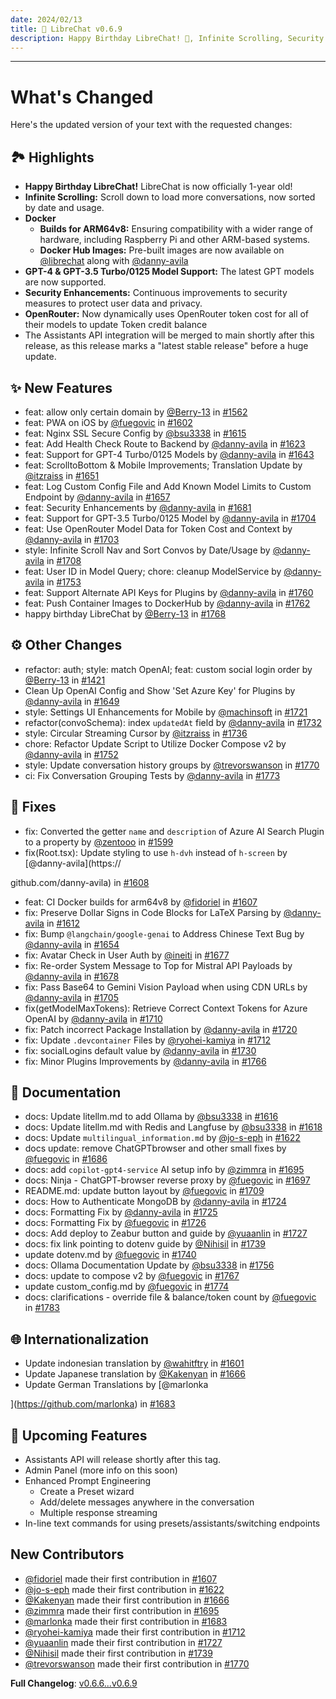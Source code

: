 ```yaml
---
date: 2024/02/13
title: 🚀 LibreChat v0.6.9
description: Happy Birthday LibreChat! 🎂, Infinite Scrolling, Security Enhancements, and more...
---
```



<ChangelogHeader />

---

# What's Changed

Here's the updated version of your text with the requested changes:

## 🏞️ Highlights
- **Happy Birthday LibreChat!** LibreChat is now officially 1-year old!
- **Infinite Scrolling:** Scroll down to load more conversations, now sorted by date and usage.
- **Docker** 
    - **Builds for ARM64v8:** Ensuring compatibility with a wider range of hardware, including Raspberry Pi and other ARM-based systems.
    - **Docker Hub Images:** Pre-built images are now available on [@librechat](https://hub.docker.com/u/librechat) along with [@danny-avila](https://github.com/danny-avila?tab=packages&repo_name=LibreChat)
- **GPT-4 & GPT-3.5 Turbo/0125 Model Support:** The latest GPT models are now supported.
- **Security Enhancements:** Continuous improvements to security measures to protect user data and privacy.
- **OpenRouter:** Now dynamically uses OpenRouter token cost for all of their models to update Token credit balance
- The Assistants API integration will be merged to main shortly after this release, as this release marks a "latest stable release" before a huge update.

## ✨ New Features
* feat: allow only certain domain by [@Berry-13](https://github.com/Berry-13) in [#1562](https://github.com/danny-avila/LibreChat/pull/1562)
* feat: PWA on iOS by [@fuegovic](https://github.com/fuegovic) in [#1602](https://github.com/danny-avila/LibreChat/pull/1602)
* feat: Nginx SSL Secure Config by [@bsu3338](https://github.com/bsu3338) in [#1615](https://github.com/danny-avila/LibreChat/pull/1615)
* feat: Add Health Check Route to Backend by [@danny-avila](https://github.com/danny-avila) in [#1623](https://github.com/danny-avila/LibreChat/pull/1623)
* feat: Support for GPT-4 Turbo/0125 Models by [@danny-avila](https://github.com/danny-avila) in [#1643](https://github.com/danny-avila/LibreChat/pull/1643)
* feat: ScrolltoBottom & Mobile Improvements; Translation Update by [@itzraiss](https://github.com/itzraiss) in [#1651](https://github.com/danny-avila/LibreChat/pull/1651)
* feat: Log Custom Config File and Add Known Model Limits to Custom Endpoint  by [@danny-avila](https://github.com/danny-avila) in [#1657](https://github.com/danny-avila/LibreChat/pull/1657)
* feat: Security Enhancements by [@danny-avila](https://github.com/danny-avila) in [#1681](https://github.com/danny-avila/LibreChat/pull/1681)
* feat: Support for GPT-3.5 Turbo/0125 Model by [@danny-avila](https://github.com/danny-avila) in [#1704](https://github.com/danny-avila/LibreChat/pull/1704)
* feat: Use OpenRouter Model Data for Token Cost and Context by [@danny-avila](https://github.com/danny-avila) in [#1703](https://github.com/danny-avila/LibreChat/pull/1703)
* style: Infinite Scroll Nav and Sort Convos by Date/Usage by [@danny-avila](https://github.com/danny-avila) in [#1708](https://github.com/danny-avila/LibreChat/pull/1708)
* feat: User ID in Model Query; chore: cleanup ModelService by [@danny-avila](https://github.com/danny-avila) in [#1753](https://github.com/danny-avila/LibreChat/pull/1753)
* feat: Support Alternate API Keys for Plugins by [@danny-avila](https://github.com/danny-avila) in [#1760](https://github.com/danny-avila/LibreChat/pull/1760)
* feat: Push Container Images to DockerHub by [@danny-avila](https://github.com/danny-avila) in [#1762](https://github.com/danny-avila/LibreChat/pull/1762)
* happy birthday LibreChat by [@Berry-13](https://github.com/Berry-13) in [#1768](https://github.com/danny-avila/LibreChat/pull/1768)

## ⚙️ Other Changes
* refactor: auth; style: match OpenAI; feat: custom social login order by [@Berry-13](https://github.com/Berry-13) in [#1421](https://github.com/danny-avila/LibreChat/pull/1421)
* Clean Up OpenAI Config and Show 'Set Azure Key' for Plugins by [@danny-avila](https://github.com/danny-avila) in [#1649](https://github.com/danny-avila/LibreChat/pull/1649)
* style: Settings UI Enhancements for Mobile by [@machinsoft](https://github.com/machinsoft) in [#1721](https://github.com/danny-avila/LibreChat/pull/1721)
* refactor(convoSchema): index `updatedAt` field by [@danny-avila](https://github.com/danny-avila) in [#1732](https://github.com/danny-avila/LibreChat/pull/1732)
* style: Circular Streaming Cursor by [@itzraiss](https://github.com/itzraiss) in [#1736](https://github.com/danny-avila/LibreChat/pull/1736)
* chore: Refactor Update Script to Utilize Docker Compose v2 by [@danny-avila](https://github.com/danny-avila) in [#1752](https://github.com/danny-avila/LibreChat/pull/1752)
* style: Update conversation history groups by [@trevorswanson](https://github.com/trevorswanson) in [#1770](https://github.com/danny-avila/LibreChat/pull/1770)
* ci: Fix Conversation Grouping Tests by [@danny-avila](https://github.com/danny-avila) in [#1773](https://github.com/danny-avila/LibreChat/pull/1773)

## 🔧 Fixes
* fix: Converted the getter `name` and `description` of Azure AI Search Plugin to a property by [@zentooo](https://github.com/zentooo) in [#1599](https://github.com/danny-avila/LibreChat/pull/1599)
* fix(Root.tsx): Update styling to use `h-dvh` instead of `h-screen` by [@danny-avila](https://

github.com/danny-avila) in [#1608](https://github.com/danny-avila/LibreChat/pull/1608)
* feat: CI Docker builds for arm64v8 by [@fidoriel](https://github.com/fidoriel) in [#1607](https://github.com/danny-avila/LibreChat/pull/1607)
* fix: Preserve Dollar Signs in Code Blocks for LaTeX Parsing  by [@danny-avila](https://github.com/danny-avila) in [#1612](https://github.com/danny-avila/LibreChat/pull/1612)
* fix: Bump `@langchain/google-genai` to Address Chinese Text Bug by [@danny-avila](https://github.com/danny-avila) in [#1654](https://github.com/danny-avila/LibreChat/pull/1654)
* fix: Avatar Check in User Auth by [@ineiti](https://github.com/ineiti) in [#1677](https://github.com/danny-avila/LibreChat/pull/1677)
* fix: Re-order System Message to Top for Mistral API Payloads by [@danny-avila](https://github.com/danny-avila) in [#1678](https://github.com/danny-avila/LibreChat/pull/1678)
* fix: Pass Base64 to Gemini Vision Payload when using CDN URLs by [@danny-avila](https://github.com/danny-avila) in [#1705](https://github.com/danny-avila/LibreChat/pull/1705)
* fix(getModelMaxTokens): Retrieve Correct Context Tokens for Azure OpenAI by [@danny-avila](https://github.com/danny-avila) in [#1710](https://github.com/danny-avila/LibreChat/pull/1710)
* fix: Patch incorrect Package Installation by [@danny-avila](https://github.com/danny-avila) in [#1720](https://github.com/danny-avila/LibreChat/pull/1720)
* fix: Update `.devcontainer` Files by [@ryohei-kamiya](https://github.com/ryohei-kamiya) in [#1712](https://github.com/danny-avila/LibreChat/pull/1712)
* fix: socialLogins default value by [@danny-avila](https://github.com/danny-avila) in [#1730](https://github.com/danny-avila/LibreChat/pull/1730)
* fix: Minor Plugins Improvements by [@danny-avila](https://github.com/danny-avila) in [#1766](https://github.com/danny-avila/LibreChat/pull/1766)

## 📝 Documentation
* docs: Update litellm.md to add Ollama by [@bsu3338](https://github.com/bsu3338) in [#1616](https://github.com/danny-avila/LibreChat/pull/1616)
* docs: Update litellm.md with Redis and Langfuse by [@bsu3338](https://github.com/bsu3338) in [#1618](https://github.com/danny-avila/LibreChat/pull/1618)
* docs: Update `multilingual_information.md` by [@jo-s-eph](https://github.com/jo-s-eph) in [#1622](https://github.com/danny-avila/LibreChat/pull/1622)
* docs update: remove ChatGPTbrowser and other small fixes by [@fuegovic](https://github.com/fuegovic) in [#1686](https://github.com/danny-avila/LibreChat/pull/1686)
* docs: add `copilot-gpt4-service` AI setup info by [@zimmra](https://github.com/zimmra) in [#1695](https://github.com/danny-avila/LibreChat/pull/1695)
* docs: Ninja - ChatGPT-browser reverse proxy by [@fuegovic](https://github.com/fuegovic) in [#1697](https://github.com/danny-avila/LibreChat/pull/1697)
* README.md: update button layout by [@fuegovic](https://github.com/fuegovic) in [#1709](https://github.com/danny-avila/LibreChat/pull/1709)
* docs: How to Authenticate MongoDB by [@danny-avila](https://github.com/danny-avila) in [#1724](https://github.com/danny-avila/LibreChat/pull/1724)
* docs: Formatting Fix by [@danny-avila](https://github.com/danny-avila) in [#1725](https://github.com/danny-avila/LibreChat/pull/1725)
* docs: Formatting Fix by [@fuegovic](https://github.com/fuegovic) in [#1726](https://github.com/danny-avila/LibreChat/pull/1726)
* docs: Add deploy to Zeabur button and guide by [@yuaanlin](https://github.com/yuaanlin) in [#1727](https://github.com/danny-avila/LibreChat/pull/1727)
* docs: fix link pointing to dotenv guide by [@Nihisil](https://github.com/Nihisil) in [#1739](https://github.com/danny-avila/LibreChat/pull/1739)
* update dotenv.md by [@fuegovic](https://github.com/fuegovic) in [#1740](https://github.com/danny-avila/LibreChat/pull/1740)
* docs: Ollama Documentation Update by [@bsu3338](https://github.com/bsu3338) in [#1756](https://github.com/danny-avila/LibreChat/pull/1756)
* docs: update to compose v2 by [@fuegovic](https://github.com/fuegovic) in [#1767](https://github.com/danny-avila/LibreChat/pull/1767)
* update custom_config.md by [@fuegovic](https://github.com/fuegovic) in [#1774](https://github.com/danny-avila/LibreChat/pull/1774)
* docs: clarifications - override file & balance/token count by [@fuegovic](https://github.com/fuegovic) in [#1783](https://github.com/danny-avila/LibreChat/pull/1783)

## 🌐 Internationalization
* Update indonesian translation by [@wahitftry](https://github.com/wahitftry) in [#1601](https://github.com/danny-avila/LibreChat/pull/1601)
* Update Japanese translation by [@Kakenyan](https://github.com/Kakenyan) in [#1666](https://github.com/danny-avila/LibreChat/pull/1666)
* Update German Translations by [@marlonka

](https://github.com/marlonka) in [#1683](https://github.com/danny-avila/LibreChat/pull/1683)

## 👀 Upcoming Features
- Assistants API will release shortly after this tag.
- Admin Panel (more info on this soon)
- Enhanced Prompt Engineering 
    - Create a Preset wizard
    - Add/delete messages anywhere in the conversation
    - Multiple response streaming
- In-line text commands for using presets/assistants/switching endpoints

## New Contributors
* [@fidoriel](https://github.com/fidoriel) made their first contribution in [#1607](https://github.com/danny-avila/LibreChat/pull/1607)
* [@jo-s-eph](https://github.com/jo-s-eph) made their first contribution in [#1622](https://github.com/danny-avila/LibreChat/pull/1622)
* [@Kakenyan](https://github.com/Kakenyan) made their first contribution in [#1666](https://github.com/danny-avila/LibreChat/pull/1666)
* [@zimmra](https://github.com/zimmra) made their first contribution in [#1695](https://github.com/danny-avila/LibreChat/pull/1695)
* [@marlonka](https://github.com/marlonka) made their first contribution in [#1683](https://github.com/danny-avila/LibreChat/pull/1683)
* [@ryohei-kamiya](https://github.com/ryohei-kamiya) made their first contribution in [#1712](https://github.com/danny-avila/LibreChat/pull/1712)
* [@yuaanlin](https://github.com/yuaanlin) made their first contribution in [#1727](https://github.com/danny-avila/LibreChat/pull/1727)
* [@Nihisil](https://github.com/Nihisil) made their first contribution in [#1739](https://github.com/danny-avila/LibreChat/pull/1739)
* [@trevorswanson](https://github.com/trevorswanson) made their first contribution in [#1770](https://github.com/danny-avila/LibreChat/pull/1770)

**Full Changelog**: [v0.6.6...v0.6.9](https://github.com/danny-avila/LibreChat/compare/v0.6.6...v0.6.9)